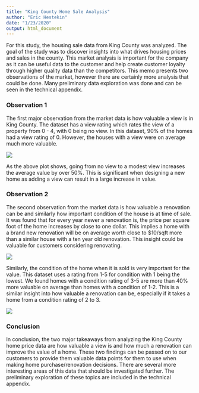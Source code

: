 ```yaml
---
title: "King County Home Sale Analysis"
author: "Eric Hestekin"
date: "1/23/2020"
output: html_document
---
```


For this study, the housing sale data from King County was analyzed.  The goal of the study was to discover insights into what drives housing prices and sales in the county.  This market analysis is important for the company as it can be useful data to the customer and help create customer loyalty through higher quality data than the competitors.  This memo presents two observations of the market, however there are certainly more analysis that could be done.  Many preliminary data exploration was done and can be seen in the technical appendix.

### Observation 1

The first major observation from the market data is how valuable a view is in King County.  The dataset has a view rating which rates the view of a property from 0 - 4, with 0 being no view.  In this dataset, 90% of the homes had a view rating of 0.  However, the houses with a view were on average much more valuable.

![](view_vs_price.png)

As the above plot shows, going from no view to a modest view increases the average value by over 50%.  This is significant when designing a new home as adding a view can result in a large increase in value.

### Observation 2

The second observation from the market data is how valuable a renovation can be and similarly how important condition of the house is at time of sale.  It was found that for every year newer a renovation is, the price per square foot of the home increases by close to one dollar.  This implies a home with a brand new renovation will be on average worth close to $10/sqft more than a similar house with a ten year old renovation.  This insight could be valuable for customers considering renovating.

![](price_vs_yr_built.png)

Similarly, the condition of the home when it is sold is very important for the value.  This dataset uses a rating from 1-5 for condition with 1 being the lowest.  We found homes with a condition rating of 3-5 are more than 40% more valuable on average than homes with a condition of 1-2.  This is a similar insight into how valuable a renovation can be, especially if it takes a home from a condition rating of 2 to 3.

![](condition_vs_price.png)

### Conclusion

In conclusion, the two major takeaways from analyzing the King County home price data are how valuable a view is and how much a renovation can improve the value of a home.  These two findings can be passed on to our customers to provide them valuable data points for them to use when making home purchase/renovation decisions.  There are several more interesting areas of this data that should be investigated further.  The preliminary exploration of these topics are included in the technical appendix.